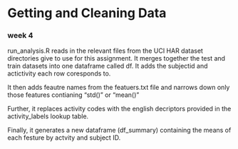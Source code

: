 # Getting and Cleaning Data
### week 4

run_analysis.R reads in the relevant files from the UCI HAR dataset directories give to use for this assignment. It merges together the test and train datasets into one dataframe called df. It adds the subjectid and actictivity each row coresponds to.

It then adds feautre names from the featuers.txt file and narrows down only those features contianing "std()" or "mean()"

Further, it replaces activity codes with the english decriptors provided in the 
activity_labels lookup table.

Finally, it generates a new dataframe (df_summary) containing the means of each festure by actvity and subject ID. 
